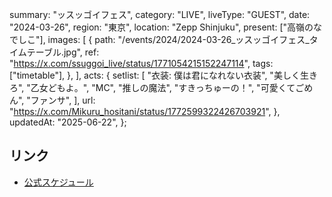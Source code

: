   summary: "ッスッゴイフェス",
  category: "LIVE",
  liveType: "GUEST",
  date: "2024-03-26",
  region: "東京",
  location: "Zepp Shinjuku",
  present: ["高嶺のなでしこ"],
  images: [
    {
      path: "/events/2024/2024-03-26_ッスッゴイフェス_タイムテーブル.jpg",
      ref: "https://x.com/ssuggoi_live/status/1771054215152247114",
      tags: ["timetable"],
    },
  ],
  acts: {
    setlist: [
      "衣装: 僕は君になれない衣装",
      "美しく生きろ",
      "乙女どもよ。",
      "MC",
      "推しの魔法",
      "すきっちゅーの！",
      "可愛くてごめん",
      "ファンサ",
    ],
    url: "https://x.com/Mikuru_hositani/status/1772599322426703921",
  },
  updatedAt: "2025-06-22",
};

## リンク

- [公式スケジュール](https://takanenonadeshiko.jp/?p=1897)
